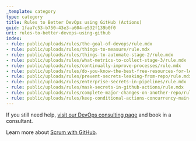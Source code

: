```yaml
---
_template: category
type: category
title: Rules to Better DevOps using GitHub (Actions)
guid: 1faa7c53-b750-43e3-a604-e532f139b0f0
uri: rules-to-better-devops-using-github
index:
- rule: public/uploads/rules/the-goal-of-devops/rule.mdx
- rule: public/uploads/rules/things-to-measure/rule.mdx
- rule: public/uploads/rules/things-to-automate-stage-2/rule.mdx
- rule: public/uploads/rules/what-metrics-to-collect-stage-3/rule.mdx
- rule: public/uploads/rules/continually-improve-processes/rule.mdx
- rule: public/uploads/rules/do-you-know-the-best-free-resources-for-learning-devops/rule.mdx
- rule: public/uploads/rules/prevent-secrets-leaking-from-repo/rule.mdx
- rule: public/uploads/rules/enterprise-secrets-in-pipelines/rule.mdx
- rule: public/uploads/rules/mask-secrets-in-github-actions/rule.mdx
- rule: public/uploads/rules/complete-major-changes-on-another-repo/rule.mdx
- rule: public/uploads/rules/keep-conditional-actions-concurrency-main-workflow/rule.mdx
---
```


If you still need help, [visit our DevOps consulting page](https://www.ssw.com.au/ssw/Consulting/DevOps.aspx) and book in a consultant.

Learn more about [Scrum with GitHub](/rules-to-better-scrum-using-github).
